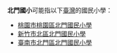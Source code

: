 '''北門國小'''可能指以下[[臺灣|臺灣]]的國民小學：
* [[桃園市桃園區北門國民小學|桃園市桃園區北門國民小學]]
* [[新竹市北區北門國民小學|新竹市北區北門國民小學]]
* [[臺南市北門區北門國民小學|臺南市北門區北門國民小學]]
{{消歧義|CAT=四字教育機構消歧義}}